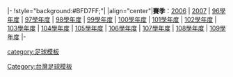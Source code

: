 <noinclude>
{{fb start}}
</noinclude>|-
!style="background:#BFD7FF;"|{{Tnavbar-header|[[高中足球聯賽]]|高中足球聯賽|bgcolor=#BFD7FF}}
{{fb inner start}}
|align="center"|'''賽季'''：[[2006年高中足球聯賽|2006]] | [[2007年高中足球聯賽|2007]] | [[96學年度高中足球聯賽|96學年度]] | [[97學年度年高中足球聯賽|97學年度]] | [[98學年度年高中足球聯賽|98學年度]] | [[99學年度年高中足球聯賽|99學年度]] | [[100學年度年高中足球聯賽|100學年度]] | [[101學年度年高中足球聯賽|101學年度]] | [[102學年度年高中足球聯賽|102學年度]] | [[103學年度年高中足球聯賽|103學年度]] | [[104學年度年高中足球聯賽|104學年度]] | [[105學年度年高中足球聯賽|105學年度]] | [[106學年度年高中足球聯賽|106學年度]] | [[107學年度年高中足球聯賽|107學年度]] | [[108學年度年高中足球聯賽|108學年度]] | [[109學年度年高中足球聯賽|109學年度]]
|-
 
{{fb inner end}}<noinclude>
{{fb end}}
{{using fb}}
[[category:足球模板]]
[[Category:台灣足球模板]]
</noinclude>